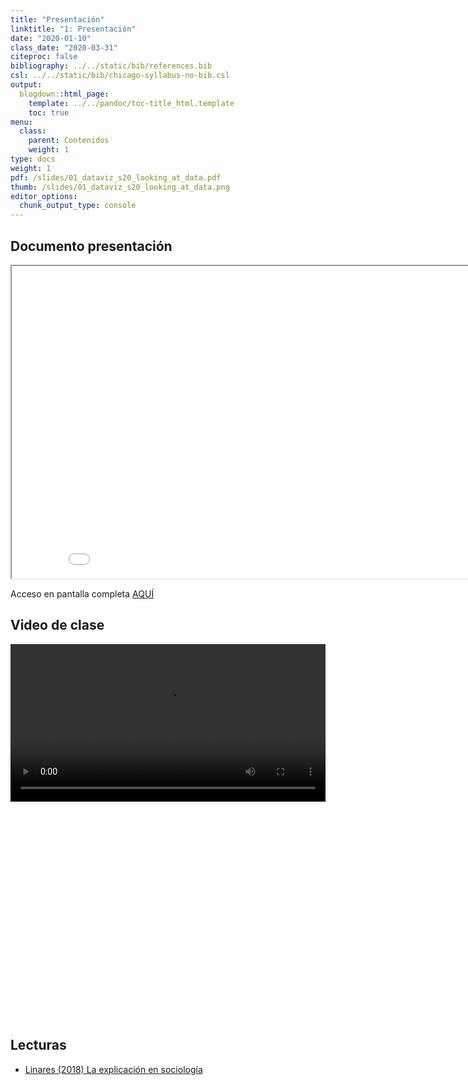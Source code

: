 ```yaml
---
title: "Presentación"
linktitle: "1: Presentación"
date: "2020-01-10"
class_date: "2020-03-31"
citeproc: false
bibliography: ../../static/bib/references.bib
csl: ../../static/bib/chicago-syllabus-no-bib.csl
output:
  blogdown::html_page:
    template: ../../pandoc/toc-title_html.template
    toc: true
menu:
  class:
    parent: Contenidos
    weight: 1
type: docs
weight: 1
pdf: /slides/01_dataviz_s20_looking_at_data.pdf
thumb: /slides/01_dataviz_s20_looking_at_data.png
editor_options:
  chunk_output_type: console
---
```


## Documento presentación

<iframe src=/slides/01-programa/01_multiva_intro.html height="500" width="870">
</iframe>

Acceso en pantalla completa [AQUÍ](/slides/01-programa/01_multiva_intro.html)

## Video de clase

<div style="width: 100%; height: 600px; overflow: hidden;">
<video  style="width: 100%;" controls>
<source src="https://www.dropbox.com/s/gzjyhje48pe4jkc/clase1_prueba3.mp4?raw=1" type="video/mp4">
</video>
</div>


## Lecturas

- [Linares (2018) La explicación en sociología](../../docs/lecturas/linares 2018 Cap.2 Explicacion en sociologia.pdf)
